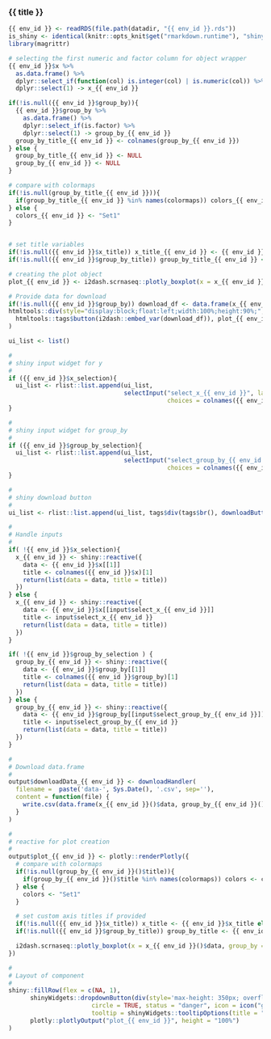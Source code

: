 
### {{ title }}

<!-- Component created on {{ date }} -->

```r
{{ env_id }} <- readRDS(file.path(datadir, "{{ env_id }}.rds"))
is_shiny <- identical(knitr::opts_knit$get("rmarkdown.runtime"), "shiny")
library(magrittr)
```

```r
# selecting the first numeric and factor column for object wrapper 
{{ env_id }}$x %>%
  as.data.frame() %>%
  dplyr::select_if(function(col) is.integer(col) | is.numeric(col)) %>%
  dplyr::select(1) -> x_{{ env_id }}

if(!is.null({{ env_id }}$group_by)){
  {{ env_id }}$group_by %>%
    as.data.frame() %>%
    dplyr::select_if(is.factor) %>%
    dplyr::select(1) -> group_by_{{ env_id }}
  group_by_title_{{ env_id }} <- colnames(group_by_{{ env_id }})
} else {
  group_by_title_{{ env_id }} <- NULL
  group_by_{{ env_id }} <- NULL
}

# compare with colormaps
if(!is.null(group_by_title_{{ env_id }})){
  if(group_by_title_{{ env_id }} %in% names(colormaps)) colors_{{ env_id }} <- colormaps[[group_by_title_{{ env_id }}]] else colors_{{ env_id }} <- "Set1"
} else {
  colors_{{ env_id }} <- "Set1"
}


# set title variables
if(!is.null({{ env_id }}$x_title)) x_title_{{ env_id }} <- {{ env_id }}$x_title else x_title_{{ env_id }} <- colnames(x_{{ env_id }})
if(!is.null({{ env_id }}$group_by_title)) group_by_title_{{ env_id }} <- {{ env_id }}$group_by_title

# creating the plot object
plot_{{ env_id }} <- i2dash.scrnaseq::plotly_boxplot(x = x_{{ env_id }}[,1], group_by = group_by_{{ env_id }}[,1], x_title = x_title_{{ env_id }}, group_by_title = group_by_title_{{ env_id }}, colors = colors_{{ env_id }})

# Provide data for download
if(!is.null({{ env_id }}$group_by)) download_df <- data.frame(x_{{ env_id }}, group_by_{{ env_id }}) else download_df <- data.frame(x_{{ env_id }})
htmltools::div(style="display:block;float:left;width:100%;height:90%;",
  htmltools::tags$button(i2dash::embed_var(download_df)), plot_{{ env_id }}
)
```

```r
ui_list <- list()

#
# shiny input widget for y
#
if ({{ env_id }}$x_selection){
  ui_list <- rlist::list.append(ui_list,
                                selectInput("select_x_{{ env_id }}", label = "Select observations:",
                                            choices = colnames({{ env_id }}$x[lapply({{ env_id }}$x,class) =="numeric" | lapply({{ env_id }}$x,class) =="integer"])))
}

#
# shiny input widget for group_by
#
if ({{ env_id }}$group_by_selection){
  ui_list <- rlist::list.append(ui_list,
                                selectInput("select_group_by_{{ env_id }}", label = "Group observations by:",
                                            choices = colnames({{ env_id }}$group_by[lapply({{ env_id }}$group_by,class) =="factor"])))
}

#
# shiny download button
#
ui_list <- rlist::list.append(ui_list, tags$div(tags$br(), downloadButton('downloadData_{{ env_id }}', 'Download data')))

#
# Handle inputs
#
if( !{{ env_id }}$x_selection){
  x_{{ env_id }} <- shiny::reactive({
    data <- {{ env_id }}$x[[1]]
    title <- colnames({{ env_id }}$x)[1]
    return(list(data = data, title = title))
  })
} else {
  x_{{ env_id }} <- shiny::reactive({
    data <- {{ env_id }}$x[[input$select_x_{{ env_id }}]]
    title <- input$select_x_{{ env_id }}
    return(list(data = data, title = title))
  })
}

if( !{{ env_id }}$group_by_selection ) {
  group_by_{{ env_id }} <- shiny::reactive({
    data <- {{ env_id }}$group_by[[1]]
    title <- colnames({{ env_id }}$group_by)[1]
    return(list(data = data, title = title))
  })
} else {
  group_by_{{ env_id }} <- shiny::reactive({
    data <- {{ env_id }}$group_by[[input$select_group_by_{{ env_id }}]]
    title <- input$select_group_by_{{ env_id }}
    return(list(data = data, title = title))
  })
}

#
# Download data.frame
#
output$downloadData_{{ env_id }} <- downloadHandler(
  filename =  paste('data-', Sys.Date(), '.csv', sep=''),
  content = function(file) {
    write.csv(data.frame(x_{{ env_id }}()$data, group_by_{{ env_id }}()$data), file)
  }
)

#
# reactive for plot creation
#
output$plot_{{ env_id }} <- plotly::renderPlotly({
  # compare with colormaps
  if(!is.null(group_by_{{ env_id }}()$title)){
    if(group_by_{{ env_id }}()$title %in% names(colormaps)) colors <- colormaps[[group_by_{{ env_id }}()$title]] else colors <- "Set1"
  } else {
    colors <- "Set1"
  }

  # set custom axis titles if provided
  if(!is.null({{ env_id }}$x_title)) x_title <- {{ env_id }}$x_title else x_title <- x_{{ env_id }}()$title
  if(!is.null({{ env_id }}$group_by_title)) group_by_title <- {{ env_id }}$group_by_title else group_by_title <- group_by_{{ env_id }}()$title

  i2dash.scrnaseq::plotly_boxplot(x = x_{{ env_id }}()$data, group_by = group_by_{{ env_id }}()$data, x_title = x_title, group_by_title = group_by_title, colors = colors)
})

#
# Layout of component
#
shiny::fillRow(flex = c(NA, 1),
      shinyWidgets::dropdownButton(div(style='max-height: 350px; overflow-x: auto;',do.call(shiny::inputPanel, ui_list)),
                       circle = TRUE, status = "danger", icon = icon("gear"), width = "300px",
                       tooltip = shinyWidgets::tooltipOptions(title = "Click, to change plot settings:")),
      plotly::plotlyOutput("plot_{{ env_id }}", height = "100%")
)
```

